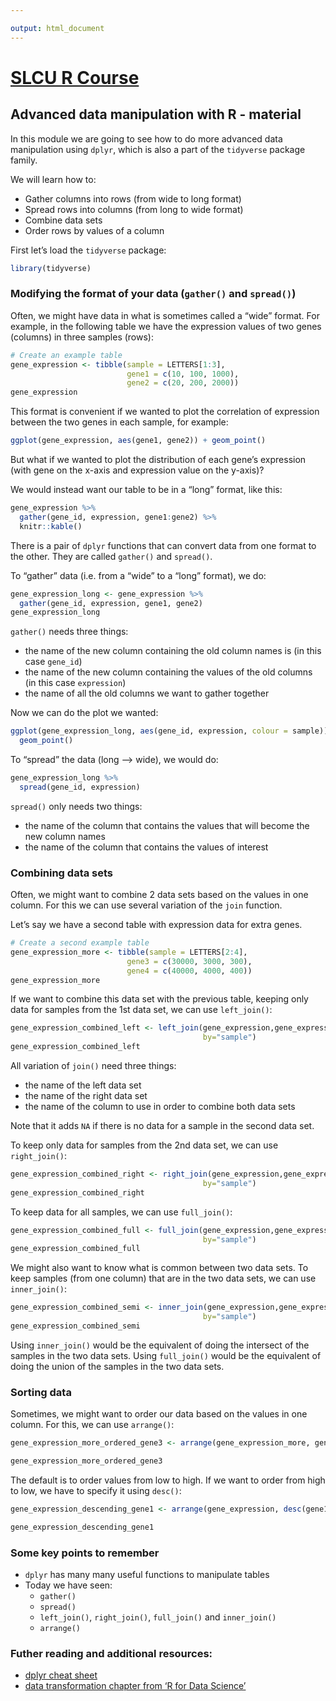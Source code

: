 ```yaml
---

output: html_document
---
```



# [SLCU R Course](https://tavareshugo.github.io/slcu_r_course/)

## Advanced data manipulation with R - material

In this module we are going to see how to do more advanced data manipulation
using `dplyr`, which is also a part of the `tidyverse` package family.

We will learn how to:

- Gather columns into rows (from wide to long format)
- Spread rows into columns (from long to wide format)
- Combine data sets
- Order rows by values of a column

First let's load the `tidyverse` package:

```r
library(tidyverse)

```


###  Modifying the format of your data (`gather()` and `spread()`)

Often, we might have data in what is sometimes called a "wide" format. For example, 
in the following table we have the expression values of two genes (columns) in 
three samples (rows):

```r
# Create an example table
gene_expression <- tibble(sample = LETTERS[1:3],
                          gene1 = c(10, 100, 1000),
                          gene2 = c(20, 200, 2000))
gene_expression
```

This format is convenient if we wanted to plot the correlation of expression 
between the two genes in each sample, for example:

```r
ggplot(gene_expression, aes(gene1, gene2)) + geom_point()
```

But what if we wanted to plot the distribution of each gene's expression  
(with gene on the x-axis and expression value on the y-axis)?

We would instead want our table to be in a "long" format, like this:

```r
gene_expression %>% 
  gather(gene_id, expression, gene1:gene2) %>% 
  knitr::kable()
```

There is a pair of `dplyr` functions that can convert data from one format to 
the other. They are called `gather()` and `spread()`.

To "gather" data (i.e. from a "wide" to a "long" format), we do:

```r
gene_expression_long <- gene_expression %>% 
  gather(gene_id, expression, gene1, gene2)
gene_expression_long
```

`gather()` needs three things:

- the name of the new column containing the old column names is (in this case 
`gene_id`)
- the name of the new column containing the values of the old columns (in this 
case `expression`)
- the name of all the old columns we want to gather together


Now we can do the plot we wanted:

```r
ggplot(gene_expression_long, aes(gene_id, expression, colour = sample)) + 
  geom_point()
```


To "spread" the data (long --> wide), we would do:

```r
gene_expression_long %>% 
  spread(gene_id, expression)
```

`spread()` only needs two things:

- the name of the column that contains the values that will become the new column 
names
- the name of the column that contains the values of interest


###  Combining data sets

Often, we might want to combine 2 data sets based on the values in one column. For this we can use several variation of the `join` function.  

Let's say we have a second table with expression data for extra genes.


```r
# Create a second example table
gene_expression_more <- tibble(sample = LETTERS[2:4],
                          gene3 = c(30000, 3000, 300),
                          gene4 = c(40000, 4000, 400)) 
gene_expression_more
```

If we want to combine this data set with the previous table, keeping only data for samples from the 1st data set, we can use `left_join()`:

```r

gene_expression_combined_left <- left_join(gene_expression,gene_expression_more,
                                           by="sample")
gene_expression_combined_left
```

All variation of `join()` need three things:

- the name of the left data set
- the name of the right data set
- the name of the column to use in order to combine both data sets

Note that it adds `NA` if there is no data for a sample in the second data set.


To keep only data for samples from the 2nd data set, we can use `right_join()`:

```r

gene_expression_combined_right <- right_join(gene_expression,gene_expression_more,
                                           by="sample")
gene_expression_combined_right
```


To keep data for all samples, we can use `full_join()`:

```r

gene_expression_combined_full <- full_join(gene_expression,gene_expression_more,
                                           by="sample")
gene_expression_combined_full
```



We might also want to know what is common between two data sets. To keep samples (from one column) that are in the two data sets, we can use `inner_join()`:

```r

gene_expression_combined_semi <- inner_join(gene_expression,gene_expression_more,
                                           by="sample")
gene_expression_combined_semi
```

Using `inner_join()` would be the equivalent of doing the intersect of the samples in the two data sets.
Using `full_join()` would be the equivalent of doing the union of the samples in the two data sets.

###  Sorting data

Sometimes, we might want to order our data based on the values in one column. For this, we can use `arrange()`:

```r
gene_expression_more_ordered_gene3 <- arrange(gene_expression_more, gene3)

gene_expression_more_ordered_gene3
```


The default is to order values from low to high. If we want to order from high to low, we have to specify it using `desc()`:

```r
gene_expression_descending_gene1 <- arrange(gene_expression, desc(gene1))

gene_expression_descending_gene1
```



### Some key points to remember

- `dplyr` has many many useful functions to manipulate tables
- Today we have seen: 
  - `gather()` 
  - `spread()`
  - `left_join()`, `right_join()`, `full_join()` and `inner_join()`
  - `arrange()`



### Futher reading and additional resources:

- [dplyr cheat sheet](https://www.rstudio.com/wp-content/uploads/2015/02/data-wrangling-cheatsheet.pdf)
- [data transformation chapter from 'R for Data Science'](http://r4ds.had.co.nz/transform.html)



